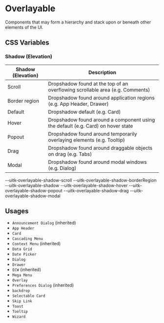 
<Meta title="Documentation/Styles and Theming/Characteristics/Overlayable" />

# Overlayable

Components that may form a hierarchy and stack upon or beneath other elements of the UI.

## CSS Variables

### Shadow (Elevation)

| Shadow (Elevation) | Description                                                                      |
| ------------------ | -------------------------------------------------------------------------------- |
| Scroll             | Dropshadow found at the top of an overflowing scrollable area (e.g. Comments)    |
| Border region      | Dropshadow found around application regions (e.g. App Header, Drawer)            |
| Default            | Dropshadow default (e.g. Card)                                                   |
| Hover              | Dropshadow found around a component using the default (e.g. Card) on hover state |
| Popout             | Dropshadow found around temporarily overlaying elements (e.g. Tooltip)           |
| Drag               | Dropshadow found around draggable objects on drag (e.g. Tabs)                    |
| Modal              | Dropshadow found around modal windows (e.g. Dialog)                              |

<Canvas>
  <Story name="Overlayable">
    <DocGrid>
      <ColorBlock colorVar="--uitk-overlayable-background" />
      <ShadowBlockCell shadowVar="--uitk-overlayable-shadow-scroll" />
      <BlankBlockCode>--uitk-overlayable-shadow-scroll</BlankBlockCode>
      <ShadowBlockCell shadowVar="--uitk-overlayable-shadow-borderRegion" />
      <BlankBlockCode>--uitk-overlayable-shadow-borderRegion</BlankBlockCode>
      <ShadowBlockCell shadowVar="--uitk-overlayable-shadow" />
      <BlankBlockCode>--uitk-overlayable-shadow</BlankBlockCode>
      <ShadowBlockCell shadowVar="--uitk-overlayable-shadow-hover" />
      <BlankBlockCode>--uitk-overlayable-shadow-hover</BlankBlockCode>
      <ShadowBlockCell shadowVar="--uitk-overlayable-shadow-popout" />
      <BlankBlockCode>--uitk-overlayable-shadow-popout</BlankBlockCode>
      <ShadowBlockCell shadowVar="--uitk-overlayable-shadow-drag" />
      <BlankBlockCode>--uitk-overlayable-shadow-drag</BlankBlockCode>
      <ShadowBlockCell shadowVar="--uitk-overlayable-shadow-modal" />
      <BlankBlockCode>--uitk-overlayable-shadow-modal</BlankBlockCode>
    </DocGrid>
  </Story>
</Canvas>

## Usages

- `Announcement Dialog` (inherited)
- `App Header`
- `Card`
- `Cascading Menu`
- `Context Menu` (inherited)
- `Data Grid`
- `Date Picker`
- `Dialog`
- `Drawer`
- `ECW` (inherited)
- `Mega Menu`
- `Overlay`
- `Preferences Dialog` (inherited)
- `backdrop`
- `Selectable Card`
- `Skip Link`
- `Toast`
- `Tooltip`
- `Wizard`
